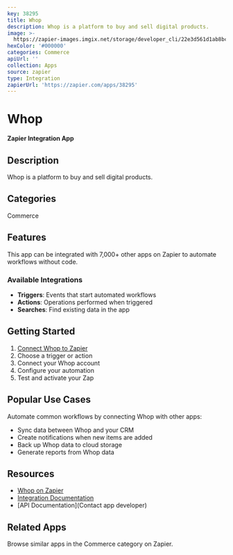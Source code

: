 ```yaml
---
key: 38295
title: Whop
description: Whop is a platform to buy and sell digital products.
image: >-
  https://zapier-images.imgix.net/storage/developer_cli/22e3d561d1ab8bcc0de8c7cf217850e0.png?auto=format%2Ccompress&ixlib=python-3.0.0&q=50
hexColor: '#000000'
categories: Commerce
apiUrl: ''
collection: Apps
source: zapier
type: Integration
zapierUrl: 'https://zapier.com/apps/38295'
---
```

# Whop

**Zapier Integration App**

## Description

Whop is a platform to buy and sell digital products.

## Categories

Commerce

## Features

This app can be integrated with 7,000+ other apps on Zapier to automate workflows without code.

### Available Integrations

- **Triggers**: Events that start automated workflows
- **Actions**: Operations performed when triggered
- **Searches**: Find existing data in the app

## Getting Started

1. [Connect Whop to Zapier](https://zapier.com/apps/38295)
2. Choose a trigger or action
3. Connect your Whop account
4. Configure your automation
5. Test and activate your Zap

## Popular Use Cases

Automate common workflows by connecting Whop with other apps:

- Sync data between Whop and your CRM
- Create notifications when new items are added
- Back up Whop data to cloud storage
- Generate reports from Whop data

## Resources

- [Whop on Zapier](https://zapier.com/apps/38295)
- [Integration Documentation](https://zapier.com/apps/38295/integrations)
- [API Documentation](Contact app developer)

## Related Apps

Browse similar apps in the Commerce category on Zapier.
